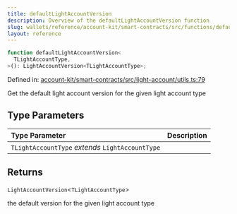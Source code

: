 ```yaml
---
title: defaultLightAccountVersion
description: Overview of the defaultLightAccountVersion function
slug: wallets/reference/account-kit/smart-contracts/src/functions/defaultLightAccountVersion
layout: reference
---
```


```ts
function defaultLightAccountVersion<
  TLightAccountType,
>(): LightAccountVersion<TLightAccountType>;
```

Defined in: [account-kit/smart-contracts/src/light-account/utils.ts:79](https://github.com/alchemyplatform/aa-sdk/blob/923a52171f7246172caf350853843e6680197da9/account-kit/smart-contracts/src/light-account/utils.ts#L79)

Get the default light account version for the given light account type

## Type Parameters

| Type Parameter                                   | Description |
| :----------------------------------------------- | :---------- |
| `TLightAccountType` _extends_ `LightAccountType` |             |

## Returns

`LightAccountVersion`\<`TLightAccountType`>

the default version for the given light account type
